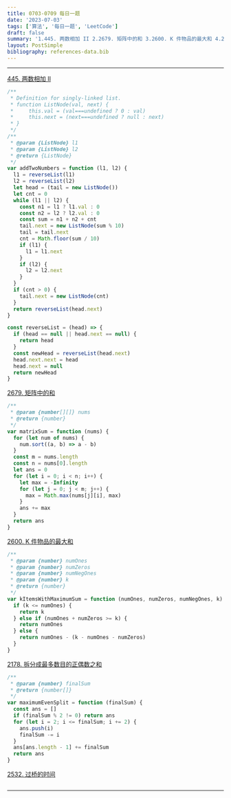```yaml
---
title: 0703-0709 每日一题
date: '2023-07-03'
tags: ['算法', '每日一题', 'LeetCode']
draft: false
summary: '1.445. 两数相加 II 2.2679. 矩阵中的和 3.2600. K 件物品的最大和 4.2178. 拆分成最多数目的正偶数之和 5.2532. 过桥的时间'
layout: PostSimple
bibliography: references-data.bib
---
```


---

[445. 两数相加 II](https://leetcode.cn/problems/add-two-numbers-ii/)

```js
/**
 * Definition for singly-linked list.
 * function ListNode(val, next) {
 *     this.val = (val===undefined ? 0 : val)
 *     this.next = (next===undefined ? null : next)
 * }
 */
/**
 * @param {ListNode} l1
 * @param {ListNode} l2
 * @return {ListNode}
 */
var addTwoNumbers = function (l1, l2) {
  l1 = reverseList(l1)
  l2 = reverseList(l2)
  let head = (tail = new ListNode())
  let cnt = 0
  while (l1 || l2) {
    const n1 = l1 ? l1.val : 0
    const n2 = l2 ? l2.val : 0
    const sum = n1 + n2 + cnt
    tail.next = new ListNode(sum % 10)
    tail = tail.next
    cnt = Math.floor(sum / 10)
    if (l1) {
      l1 = l1.next
    }
    if (l2) {
      l2 = l2.next
    }
  }
  if (cnt > 0) {
    tail.next = new ListNode(cnt)
  }
  return reverseList(head.next)
}

const reverseList = (head) => {
  if (head == null || head.next == null) {
    return head
  }
  const newHead = reverseList(head.next)
  head.next.next = head
  head.next = null
  return newHead
}
```

[2679. 矩阵中的和](https://leetcode.cn/problems/sum-in-a-matrix/)

```js
/**
 * @param {number[][]} nums
 * @return {number}
 */
var matrixSum = function (nums) {
  for (let num of nums) {
    num.sort((a, b) => a - b)
  }
  const m = nums.length
  const n = nums[0].length
  let ans = 0
  for (let i = 0; i < n; i++) {
    let max = -Infinity
    for (let j = 0; j < m; j++) {
      max = Math.max(nums[j][i], max)
    }
    ans += max
  }
  return ans
}
```

[2600. K 件物品的最大和](https://leetcode.cn/problems/k-items-with-the-maximum-sum/)

```js
/**
 * @param {number} numOnes
 * @param {number} numZeros
 * @param {number} numNegOnes
 * @param {number} k
 * @return {number}
 */
var kItemsWithMaximumSum = function (numOnes, numZeros, numNegOnes, k) {
  if (k <= numOnes) {
    return k
  } else if (numOnes + numZeros >= k) {
    return numOnes
  } else {
    return numOnes - (k - numOnes - numZeros)
  }
}
```

[2178. 拆分成最多数目的正偶数之和](https://leetcode.cn/problems/maximum-split-of-positive-even-integers/)

```js
/**
 * @param {number} finalSum
 * @return {number[]}
 */
var maximumEvenSplit = function (finalSum) {
  const ans = []
  if (finalSum % 2 != 0) return ans
  for (let i = 2; i <= finalSum; i += 2) {
    ans.push(i)
    finalSum -= i
  }
  ans[ans.length - 1] += finalSum
  return ans
}
```

[2532. 过桥的时间](https://leetcode.cn/problems/time-to-cross-a-bridge/)

```js

```

---
